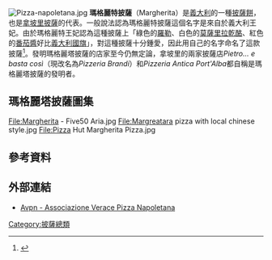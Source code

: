 {{noteTA|G1=Food}}
[[File:Pizza-napoletana.jpg|thumb]]
{{pizza}}
'''瑪格麗特披薩'''（Margherita）是[[義大利|義大利]]的一種[[披薩餅|披薩餅]]，也是[[拿坡里披薩|拿坡里披薩]]的代表。一般說法認為瑪格麗特披薩這個名字是來自於義大利王妃{{le|瑪格麗特 (瑪格麗特)|Margherita of Savoy|瑪格麗特}}。由於瑪格麗特王妃認為這種披薩上「綠色的[[羅勒|羅勒]]、白色的[[莫薩里拉乾酪|莫薩里拉乾酪]]、紅色的[[番茄沙司|番茄醬]]好比[[義大利國旗|義大利國旗]]」，對這種披薩十分鍾愛，因此用自己的名字命名了這款披薩<ref>{{cite web|title=Classic dishes named after people|url=http://www.telegraph.co.uk/foodanddrink/foodanddrinkpicturegalleries/9805593/Classic-dishes-named-after-people.html?frame=2453063|publisher=Daily Telegraph|access-date=2016-02-22|archive-date=2020-10-20|archive-url=https://web.archive.org/web/20201020010534/https://www.telegraph.co.uk/foodanddrink/foodanddrinkpicturegalleries/9805593/Classic-dishes-named-after-people.html?frame=2453063|dead-url=no}}</ref>。發明瑪格麗塔披薩的店家至今仍無定論，拿坡里的兩家披薩店''Pietro... e basta così''（現改名為''Pizzeria Brandi''）和''Pizzeria Antica Port'Alba''都自稱是瑪格麗塔披薩的發明者。
==瑪格麗塔披薩圖集==
<gallery>
File:Margherita - Five50 Aria.jpg
File:Margreatara pizza with local chinese style.jpg
File:Pizza Hut Margherita Pizza.jpg
</gallery>

==參考資料==
{{reflist}}

== 外部連結 ==
{{Commonscat|Pizza Margherita}}
* [http://www.pizzanapoletana.org/ Avpn - Associazione Verace Pizza Napoletana] {{Wayback|url=http://www.pizzanapoletana.org/ |date=20080504032025 }}
[[Category:披薩總類|Category:披薩總類]]